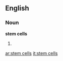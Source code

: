 ==English==

===Noun===
'''stem cells'''

# {{plural of|stem cell}}

[[ar:stem cells]]
[[it:stem cells]]